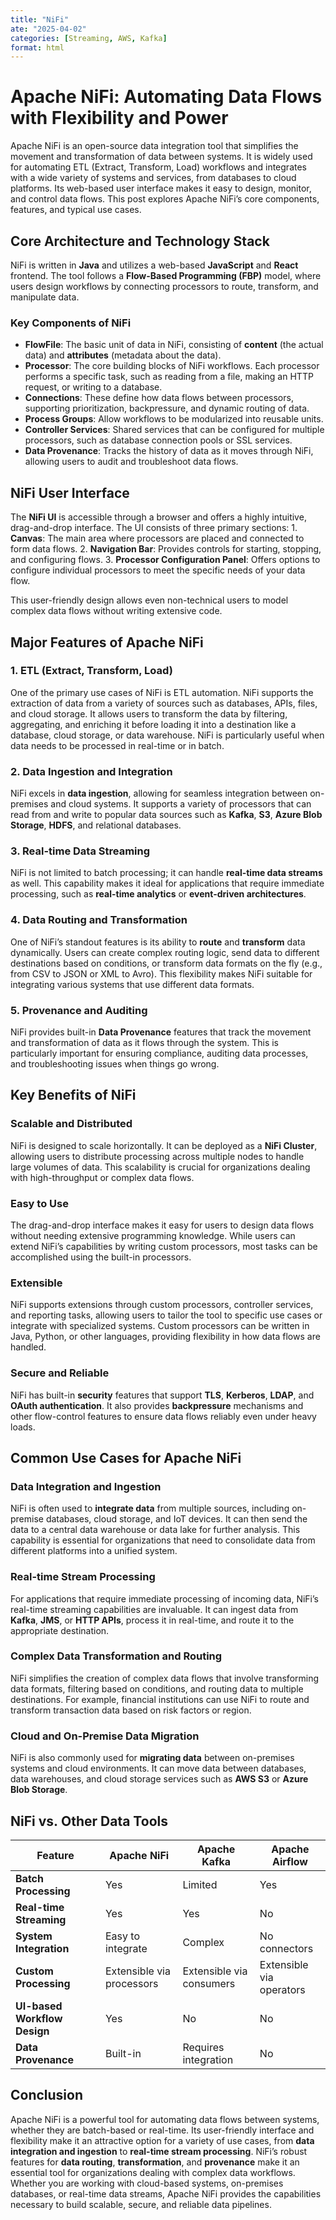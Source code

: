 ```yaml
---
title: "NiFi"
ate: "2025-04-02"
categories: [Streaming, AWS, Kafka]
format: html
---
```


# Apache NiFi: Automating Data Flows with Flexibility and Power

Apache NiFi is an open-source data integration tool that simplifies the movement and transformation of data between systems. It is widely used for automating ETL (Extract, Transform, Load) workflows and integrates with a wide variety of systems and services, from databases to cloud platforms. Its web-based user interface makes it easy to design, monitor, and control data flows. This post explores Apache NiFi's core components, features, and typical use cases.

## Core Architecture and Technology Stack

NiFi is written in **Java** and utilizes a web-based **JavaScript** and **React** frontend. The tool follows a **Flow-Based Programming (FBP)** model, where users design workflows by connecting processors to route, transform, and manipulate data.

### Key Components of NiFi

- **FlowFile**: The basic unit of data in NiFi, consisting of **content** (the actual data) and **attributes** (metadata about the data).
- **Processor**: The core building blocks of NiFi workflows. Each processor performs a specific task, such as reading from a file, making an HTTP request, or writing to a database.
- **Connections**: These define how data flows between processors, supporting prioritization, backpressure, and dynamic routing of data.
- **Process Groups**: Allow workflows to be modularized into reusable units.
- **Controller Services**: Shared services that can be configured for multiple processors, such as database connection pools or SSL services.
- **Data Provenance**: Tracks the history of data as it moves through NiFi, allowing users to audit and troubleshoot data flows.

## NiFi User Interface

The **NiFi UI** is accessible through a browser and offers a highly intuitive, drag-and-drop interface. The UI consists of three primary sections:
1. **Canvas**: The main area where processors are placed and connected to form data flows.
2. **Navigation Bar**: Provides controls for starting, stopping, and configuring flows.
3. **Processor Configuration Panel**: Offers options to configure individual processors to meet the specific needs of your data flow.

This user-friendly design allows even non-technical users to model complex data flows without writing extensive code.

## Major Features of Apache NiFi

### 1. ETL (Extract, Transform, Load)

One of the primary use cases of NiFi is ETL automation. NiFi supports the extraction of data from a variety of sources such as databases, APIs, files, and cloud storage. It allows users to transform the data by filtering, aggregating, and enriching it before loading it into a destination like a database, cloud storage, or data warehouse. NiFi is particularly useful when data needs to be processed in real-time or in batch.

### 2. Data Ingestion and Integration

NiFi excels in **data ingestion**, allowing for seamless integration between on-premises and cloud systems. It supports a variety of processors that can read from and write to popular data sources such as **Kafka**, **S3**, **Azure Blob Storage**, **HDFS**, and relational databases.

### 3. Real-time Data Streaming

NiFi is not limited to batch processing; it can handle **real-time data streams** as well. This capability makes it ideal for applications that require immediate processing, such as **real-time analytics** or **event-driven architectures**.

### 4. Data Routing and Transformation

One of NiFi’s standout features is its ability to **route** and **transform** data dynamically. Users can create complex routing logic, send data to different destinations based on conditions, or transform data formats on the fly (e.g., from CSV to JSON or XML to Avro). This flexibility makes NiFi suitable for integrating various systems that use different data formats.

### 5. Provenance and Auditing

NiFi provides built-in **Data Provenance** features that track the movement and transformation of data as it flows through the system. This is particularly important for ensuring compliance, auditing data processes, and troubleshooting issues when things go wrong.

## Key Benefits of NiFi

### Scalable and Distributed

NiFi is designed to scale horizontally. It can be deployed as a **NiFi Cluster**, allowing users to distribute processing across multiple nodes to handle large volumes of data. This scalability is crucial for organizations dealing with high-throughput or complex data flows.

### Easy to Use

The drag-and-drop interface makes it easy for users to design data flows without needing extensive programming knowledge. While users can extend NiFi’s capabilities by writing custom processors, most tasks can be accomplished using the built-in processors.

### Extensible

NiFi supports extensions through custom processors, controller services, and reporting tasks, allowing users to tailor the tool to specific use cases or integrate with specialized systems. Custom processors can be written in Java, Python, or other languages, providing flexibility in how data flows are handled.

### Secure and Reliable

NiFi has built-in **security** features that support **TLS**, **Kerberos**, **LDAP**, and **OAuth authentication**. It also provides **backpressure** mechanisms and other flow-control features to ensure data flows reliably even under heavy loads.

## Common Use Cases for Apache NiFi

### Data Integration and Ingestion

NiFi is often used to **integrate data** from multiple sources, including on-premise databases, cloud storage, and IoT devices. It can then send the data to a central data warehouse or data lake for further analysis. This capability is essential for organizations that need to consolidate data from different platforms into a unified system.

### Real-time Stream Processing

For applications that require immediate processing of incoming data, NiFi’s real-time streaming capabilities are invaluable. It can ingest data from **Kafka**, **JMS**, or **HTTP APIs**, process it in real-time, and route it to the appropriate destination.

### Complex Data Transformation and Routing

NiFi simplifies the creation of complex data flows that involve transforming data formats, filtering based on conditions, and routing data to multiple destinations. For example, financial institutions can use NiFi to route and transform transaction data based on risk factors or region.

### Cloud and On-Premise Data Migration

NiFi is also commonly used for **migrating data** between on-premises systems and cloud environments. It can move data between databases, data warehouses, and cloud storage services such as **AWS S3** or **Azure Blob Storage**.

## NiFi vs. Other Data Tools

| Feature                         | Apache NiFi                 | Apache Kafka                | Apache Airflow            |
|----------------------------------|-----------------------------|-----------------------------|---------------------------|
| **Batch Processing**             | Yes                         | Limited                     | Yes                       |
| **Real-time Streaming**          | Yes                         | Yes                         | No                        |
| **System Integration**           | Easy to integrate           | Complex                     | No connectors             |
| **Custom Processing**            | Extensible via processors   | Extensible via consumers    | Extensible via operators  |
| **UI-based Workflow Design**     | Yes                         | No                          | No                        |
| **Data Provenance**              | Built-in                    | Requires integration        | No                        |

## Conclusion

Apache NiFi is a powerful tool for automating data flows between systems, whether they are batch-based or real-time. Its user-friendly interface and flexibility make it an attractive option for a variety of use cases, from **data integration and ingestion** to **real-time stream processing**. NiFi's robust features for **data routing**, **transformation**, and **provenance** make it an essential tool for organizations dealing with complex data workflows. Whether you are working with cloud-based systems, on-premises databases, or real-time data streams, Apache NiFi provides the capabilities necessary to build scalable, secure, and reliable data pipelines.